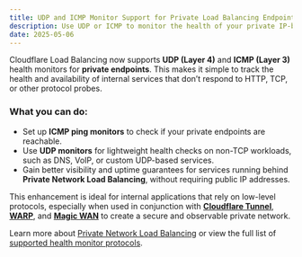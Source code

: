 ```yaml
---
title: UDP and ICMP Monitor Support for Private Load Balancing Endpoints
description: Use UDP or ICMP to monitor the health of your private IP-based applications.
date: 2025-05-06
---
```


Cloudflare Load Balancing now supports **UDP (Layer 4)** and **ICMP (Layer 3)** health monitors for **private endpoints**. This makes it simple to track the health and availability of internal services that don’t respond to HTTP, TCP, or other protocol probes.

### What you can do:

- Set up **ICMP ping monitors** to check if your private endpoints are reachable.
- Use **UDP monitors** for lightweight health checks on non-TCP workloads, such as DNS, VoIP, or custom UDP-based services.
- Gain better visibility and uptime guarantees for services running behind **Private Network Load Balancing**, without requiring public IP addresses.

This enhancement is ideal for internal applications that rely on low-level protocols, especially when used in conjunction with [**Cloudflare Tunnel**](/cloudflare-one/connections/connect-networks/), [**WARP**](/cloudflare-one/connections/connect-devices/warp/), and [**Magic WAN**](/magic-wan/) to create a secure and observable private network.

Learn more about [Private Network Load Balancing](/load-balancing/private-network/) or view the full list of [supported health monitor protocols](/load-balancing/monitors/#supported-protocols).
